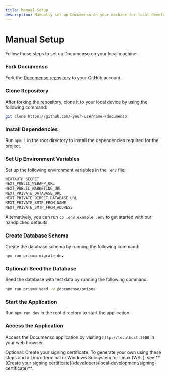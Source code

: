 ```yaml
---
title: Manual Setup
description: Manually set up Documenso on your machine for local development.
---
```



# Manual Setup

Follow these steps to set up Documenso on your local machine:

<Steps>

### Fork Documenso

Fork the [Documenso repository](https://docs.github.com/en/pull-requests/collaborating-with-pull-requests/working-with-forks/about-forks) to your GitHub account.

### Clone Repository

After forking the repository, clone it to your local device by using the following command:

```bash
git clone https://github.com/<your-username>/documenso
```

### Install Dependencies

Run `npm i` in the root directory to install the dependencies required for the project.

### Set Up Environment Variables

Set up the following environment variables in the `.env` file:

```bash
NEXTAUTH_SECRET
NEXT_PUBLIC_WEBAPP_URL
NEXT_PUBLIC_MARKETING_URL
NEXT_PRIVATE_DATABASE_URL
NEXT_PRIVATE_DIRECT_DATABASE_URL
NEXT_PRIVATE_SMTP_FROM_NAME
NEXT_PRIVATE_SMTP_FROM_ADDRESS
```

Alternatively, you can run `cp .env.example .env` to get started with our handpicked defaults.

### Create Database Schema

Create the database schema by running the following command:

```bash
npm run prisma:migrate-dev
```

### Optional: Seed the Database

Seed the database with test data by running the following command:

```bash
npm run prisma:seed -w @documenso/prisma
```

### Start the Application

Run `npm run dev` in the root directory to start the application.

### Access the Application

Access the Documenso application by visiting `http://localhost:3000` in your web browser.

</Steps>

<Callout type="info">
  Optional: Create your signing certificate. To generate your own using these steps and a Linux
  Terminal or Windows Subsystem for Linux (WSL), see **[Create your signing
  certificate](/developers/local-development/signing-certificate)**.
</Callout>
